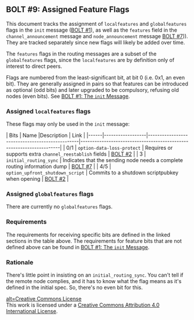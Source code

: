 ==BOLT #9: Assigned Feature Flags==

This document tracks the assignment of <code>localfeatures</code> and <code>globalfeatures</code> flags in the <code>init</code> message ([[bip-0201.mediawiki|BOLT #1]]), as well as the <code>features</code> field in the <code>channel_announcement</code> message and <code>node_announcement</code> message [[bip-0207.mediawiki|BOLT #7]])).
They are tracked separately since new flags will likely be added over time.

The <code>features</code> flags in the routing messages are a subset of the <code>globalfeatures</code> flags, since the <code>localfeatures</code> are by definition only of interest to direct peers.

Flags are numbered from the least-significant bit, at bit 0 (i.e. 0x1,
an even bit). They are generally assigned in pairs so that features
can be introduced as optional (odd bits) and later upgraded to be compulsory, refusing
old nodes (even bits). See [[bip-0201.mediawiki#the-init-message|BOLT #1: The <code>init</code> Message]].

===Assigned <code>localfeatures</code> flags===

These flags may only be used in the <code>init</code> message:

| Bits | Name             |Description                                     | Link                                                                |
|------|------------------|------------------------------------------------|---------------------------------------------------------------------|
| 0/1  | <code>option-data-loss-protect</code> | Requires or supports extra <code>channel_reestablish</code> fields | [[bip-0202.mediawiki#message-retransmission|BOLT #2]] |
| 3  | <code>initial_routing_sync</code> | Indicates that the sending node needs a complete routing information dump | [[bip-0207.mediawiki#initial-sync|BOLT #7]] |
| 4/5  | <code>option_upfront_shutdown_script</code> | Commits to a shutdown scriptpubkey when opening | [[bip-0202.mediawiki#the-open_channel-message|BOLT #2]] |

===Assigned <code>globalfeatures</code> flags===

There are currently no <code>globalfeatures</code> flags.

===Requirements===

The requirements for receiving specific bits are defined in the linked sections in the table above.
The requirements for feature bits that are not defined
above can be found in [[bip-0201.mediawiki#the-init-message|BOLT #1: The <code>init</code> Message]]. 

===Rationale===

There's little point in insisting on an <code>initial_routing_sync</code>. You can't
tell if the remote node complies, and it has to know what the flag means as
it's defined in the initial spec. So, there's no even bit for this.

[[https://i.creativecommons.org/l/by/4.0/88x31.png "License CC-BY"|alt=Creative Commons License]]
<br>
This work is licensed under a [http://creativecommons.org/licenses/by/4.0/ Creative Commons Attribution 4.0 International License].
